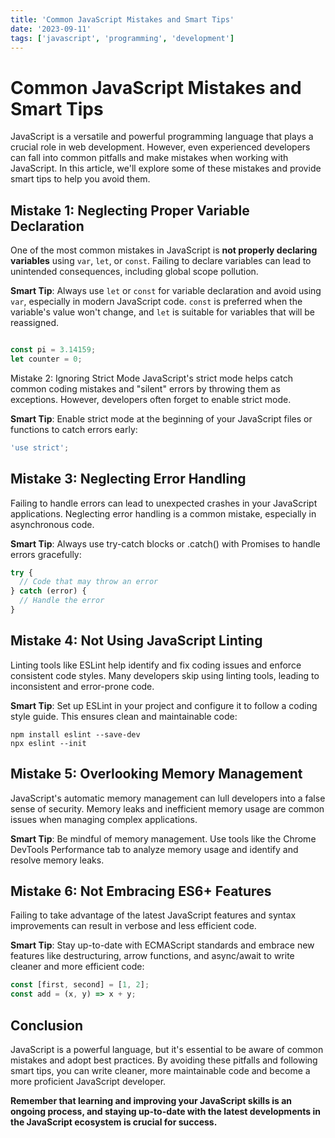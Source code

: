 ```yaml
---
title: 'Common JavaScript Mistakes and Smart Tips'
date: '2023-09-11'
tags: ['javascript', 'programming', 'development']
---
```


# Common JavaScript Mistakes and Smart Tips

JavaScript is a versatile and powerful programming language that plays a crucial role in web development. However, even experienced developers can fall into common pitfalls and make mistakes when working with JavaScript. In this article, we'll explore some of these mistakes and provide smart tips to help you avoid them.

## Mistake 1: Neglecting Proper Variable Declaration

One of the most common mistakes in JavaScript is **not properly declaring variables** using `var`, `let`, or `const`. Failing to declare variables can lead to unintended consequences, including global scope pollution.

**Smart Tip**: Always use `let` or `const` for variable declaration and avoid using `var`, especially in modern JavaScript code. `const` is preferred when the variable's value won't change, and `let` is suitable for variables that will be reassigned.

```jsx

const pi = 3.14159;
let counter = 0;

```
 Mistake 2: Ignoring Strict Mode
JavaScript's strict mode helps catch common coding mistakes and "silent" errors by throwing them as exceptions. However, developers often forget to enable strict mode.

**Smart Tip**: Enable strict mode at the beginning of your JavaScript files or functions to catch errors early:
```js
'use strict';

```

## Mistake 3: Neglecting Error Handling
Failing to handle errors can lead to unexpected crashes in your JavaScript applications. Neglecting error handling is a common mistake, especially in asynchronous code.

**Smart Tip**: Always use try-catch blocks or .catch() with Promises to handle errors gracefully:

```jsx
try {
  // Code that may throw an error
} catch (error) {
  // Handle the error
}

```

## Mistake 4: Not Using JavaScript Linting
Linting tools like ESLint help identify and fix coding issues and enforce consistent code styles. Many developers skip using linting tools, leading to inconsistent and error-prone code.

**Smart Tip**: Set up ESLint in your project and configure it to follow a coding style guide. This ensures clean and maintainable code:
```terminal
npm install eslint --save-dev
npx eslint --init

```

## Mistake 5: Overlooking Memory Management
JavaScript's automatic memory management can lull developers into a false sense of security. Memory leaks and inefficient memory usage are common issues when managing complex applications.

**Smart Tip**: Be mindful of memory management. Use tools like the Chrome DevTools Performance tab to analyze memory usage and identify and resolve memory leaks.

## Mistake 6: Not Embracing ES6+ Features
Failing to take advantage of the latest JavaScript features and syntax improvements can result in verbose and less efficient code.

**Smart Tip**: Stay up-to-date with ECMAScript standards and embrace new features like destructuring, arrow functions, and async/await to write cleaner and more efficient code:


```jsx
const [first, second] = [1, 2];
const add = (x, y) => x + y;


```


## Conclusion
JavaScript is a powerful language, but it's essential to be aware of common mistakes and adopt best practices. By avoiding these pitfalls and following smart tips, you can write cleaner, more maintainable code and become a more proficient JavaScript developer.

**Remember that learning and improving your JavaScript skills is an ongoing process, and staying up-to-date with the latest developments in the JavaScript ecosystem is crucial for success.**
